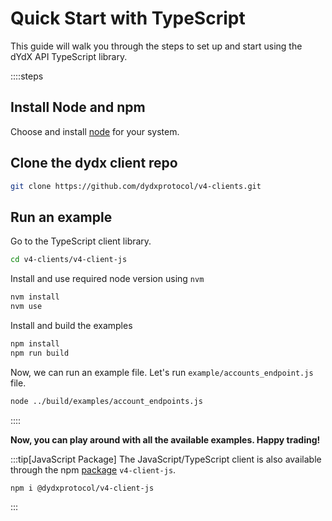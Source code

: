 # Quick Start with TypeScript

This guide will walk you through the steps to set up and start using the dYdX API TypeScript library.

::::steps

## Install Node and npm

Choose and install [node](https://nodejs.org/en/download) for your system.

## Clone the dydx client repo

```bash
git clone https://github.com/dydxprotocol/v4-clients.git
```

## Run an example

Go to the TypeScript client library.

```bash
cd v4-clients/v4-client-js
```
Install and use required node version using `nvm`

```bash
nvm install
nvm use
```

Install and build the examples

```bash
npm install
npm run build
```

Now, we can run an example file. Let's run `example/accounts_endpoint.js` file.

```bash
node ../build/examples/account_endpoints.js
```

::::

**Now, you can play around with all the available examples. Happy trading!**

:::tip[JavaScript Package]
The JavaScript/TypeScript client is also available through the npm [package](https://www.npmjs.com/package/@dydxprotocol/v4-client-js) `v4-client-js`.
```bash [Installation]
npm i @dydxprotocol/v4-client-js
```
:::
